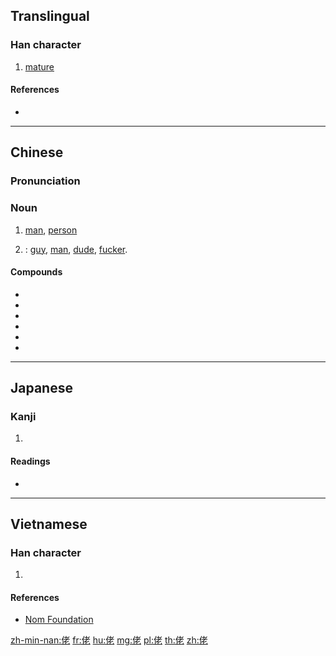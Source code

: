 {{stroke order|[[File:佬-order.gif|160px]]}}
==Translingual==

===Han character===
{{Han char|rn=9|rad=人|as=06|sn=8|four=24211|canj=OJKP|ids=⿰亻老}}

# [[mature]]

====References====
* {{Han ref|kx=0100.090|dkj=00548|dj=0212.050|hdz=10144.020|uh=4F6C|ud=20332|bh=A8D0|bd=43216}}

----

==Chinese==
{{zh-forms}}

===Pronunciation===
{{zh-pron
|m=lǎo
|c=lou2
|mc=
|oc=
|ma=
|cat=a,n
}}

===Noun===
{{zh-noun|ts}}

# {{lb|zh|Cantonese}} [[man]], [[person]]
# {{lb|zh|Mandarin|colloquial|sometimes|_|pejorative|_|or|_|offensive}} {{non-gloss definition|An informal term for a [[man]]|nodot=11}}: [[guy]], [[man]], [[dude]], [[fucker]]. {{attention|zh|this definition was originally under a Mandarin header}}

====Compounds====
* {{zh-l|仫佬}}
* {{zh-l|鬼佬}}
* {{zh-l|細佬}}
* {{zh-l|福佬}}
* {{zh-l|肥佬}}
* {{zh-l|基佬}}

----

==Japanese==

===Kanji===
{{ja-kanji|grade=|rs=人06}}

# {{defn|lang=ja|sort=人06}}

====Readings====
* {{ja-readings|on=[[りょう]] (ryō), [[ろ]] (ro), [[ろう]] (rō)|kun=[[おおきい]] (ōkii)}}

----

==Vietnamese==

===Han character===
{{vi-hantu|[[lão]]|rs=人06}}

# {{defn|lang=vi|sort=人06}}

====References====
* [http://nomfoundation.org/common/nom_details.php?codepoint=4f6c Nom Foundation]

[[zh-min-nan:佬]]
[[fr:佬]]
[[hu:佬]]
[[mg:佬]]
[[pl:佬]]
[[th:佬]]
[[zh:佬]]